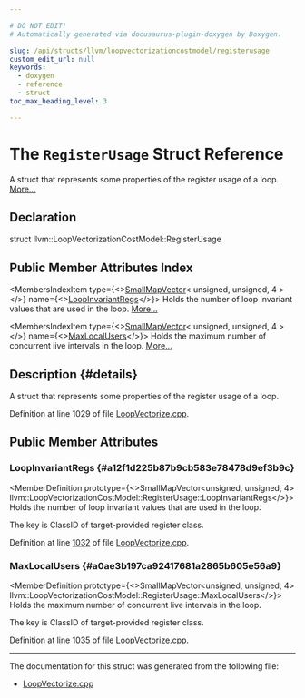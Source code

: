 ```yaml
---

# DO NOT EDIT!
# Automatically generated via docusaurus-plugin-doxygen by Doxygen.

slug: /api/structs/llvm/loopvectorizationcostmodel/registerusage
custom_edit_url: null
keywords:
  - doxygen
  - reference
  - struct
toc_max_heading_level: 3

---
```





# The `RegisterUsage` Struct Reference

<DoxygenPage pluginConfig={pluginConfig}>

A struct that represents some properties of the register usage of a loop. <a href="#details">More...</a>

## Declaration

<CodeBlock>struct llvm::LoopVectorizationCostModel::RegisterUsage</CodeBlock>

## Public Member Attributes Index

<MembersIndex>

<MembersIndexItem
  type={<><a href="/docs/api/structs/llvm/smallmapvector">SmallMapVector</a>&lt; unsigned, unsigned, 4 &gt;</>}
  name={<><a href="#a12f1d225b87b9cb583e78478d9ef3b9c">LoopInvariantRegs</a></>}>
Holds the number of loop invariant values that are used in the loop. <a href="#a12f1d225b87b9cb583e78478d9ef3b9c">More...</a>
</MembersIndexItem>

<MembersIndexItem
  type={<><a href="/docs/api/structs/llvm/smallmapvector">SmallMapVector</a>&lt; unsigned, unsigned, 4 &gt;</>}
  name={<><a href="#a0ae3b197ca92417681a2865b605e56a9">MaxLocalUsers</a></>}>
Holds the maximum number of concurrent live intervals in the loop. <a href="#a0ae3b197ca92417681a2865b605e56a9">More...</a>
</MembersIndexItem>

</MembersIndex>

## Description {#details}

A struct that represents some properties of the register usage of a loop.

Definition at line 1029 of file <a href="/docs/api/files/lib/lib/transforms/lib/transforms/vectorize/loopvectorize-cpp">LoopVectorize.cpp</a>.

<SectionDefinition>

## Public Member Attributes

### LoopInvariantRegs {#a12f1d225b87b9cb583e78478d9ef3b9c}

<MemberDefinition
  prototype={<>SmallMapVector&lt;unsigned, unsigned, 4&gt; llvm::LoopVectorizationCostModel::RegisterUsage::LoopInvariantRegs</>}>
Holds the number of loop invariant values that are used in the loop.

The key is ClassID of target-provided register class.

Definition at line <a href="/docs/api/files/lib/lib/transforms/lib/transforms/vectorize/loopvectorize-cpp/#l01032">1032</a> of file <a href="/docs/api/files/lib/lib/transforms/lib/transforms/vectorize/loopvectorize-cpp">LoopVectorize.cpp</a>.
</MemberDefinition>

### MaxLocalUsers {#a0ae3b197ca92417681a2865b605e56a9}

<MemberDefinition
  prototype={<>SmallMapVector&lt;unsigned, unsigned, 4&gt; llvm::LoopVectorizationCostModel::RegisterUsage::MaxLocalUsers</>}>
Holds the maximum number of concurrent live intervals in the loop.

The key is ClassID of target-provided register class.

Definition at line <a href="/docs/api/files/lib/lib/transforms/lib/transforms/vectorize/loopvectorize-cpp/#l01035">1035</a> of file <a href="/docs/api/files/lib/lib/transforms/lib/transforms/vectorize/loopvectorize-cpp">LoopVectorize.cpp</a>.
</MemberDefinition>

</SectionDefinition>

<hr/>

The documentation for this struct was generated from the following file:

<ul>
<li><a href="/docs/api/files/lib/lib/transforms/lib/transforms/vectorize/loopvectorize-cpp">LoopVectorize.cpp</a></li>
</ul>

</DoxygenPage>
